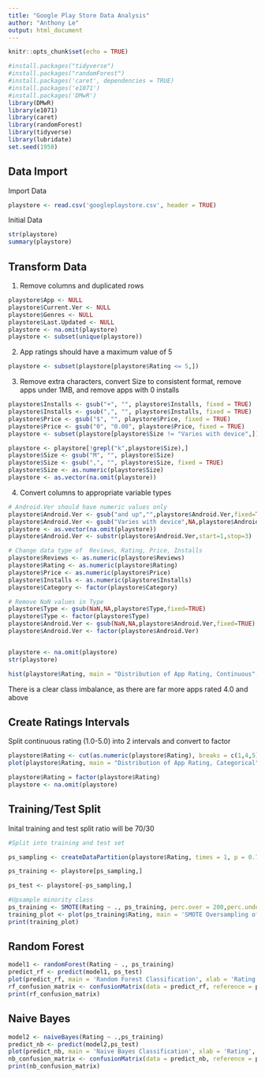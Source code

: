 ---
title: "Google Play Store Data Analysis"
author: "Anthony Le"
output: html_document
---

```{r setup, include=FALSE}
knitr::opts_chunk$set(echo = TRUE)
```

```{r,echo=FALSE}
#install.packages("tidyverse")
#install.packages("randomForest")
#install.packages('caret', dependencies = TRUE)
#install.packages('e1071')
#install.packages('DMwR')
library(DMwR)
library(e1071)
library(caret)
library(randomForest)
library(tidyverse)
library(lubridate)
set.seed(1958)
```

## Data Import

Import Data 
```{r}
playstore <- read.csv('googleplaystore.csv', header = TRUE)
```


Initial Data
```{r,echo=FALSE}
str(playstore)
summary(playstore)

```

## Transform Data

1. Remove columns and duplicated rows

```{r, echo=FALSE}
playstore$App <- NULL
playstore$Current.Ver <- NULL
playstore$Genres <- NULL
playstore$Last.Updated <- NULL
playstore <- na.omit(playstore)
playstore <- subset(unique(playstore))

```
2. App ratings should have a maximum value of 5

```{r, echo=FALSE}
playstore <- subset(playstore[playstore$Rating <= 5,])

```


3. Remove extra characters, convert Size to consistent format, remove apps under 1MB, and remove apps with 0 installs

```{r,echo=FALSE}
playstore$Installs <- gsub("+", "", playstore$Installs, fixed = TRUE)
playstore$Installs <- gsub(",", "", playstore$Installs, fixed = TRUE)
playstore$Price <- gsub("$", "", playstore$Price, fixed = TRUE)
playstore$Price <- gsub("0", "0.00", playstore$Price, fixed = TRUE)
playstore <- subset(playstore[playstore$Size != "Varies with device",])

playstore <- playstore[!grepl("k",playstore$Size),]
playstore$Size <- gsub("M", "", playstore$Size)
playstore$Size <- gsub(",", "", playstore$Size, fixed = TRUE)
playstore$Size <- as.numeric(playstore$Size)
playstore <- as.vector(na.omit(playstore))


```


4. Convert columns to appropriate variable types

```{r, echo=FALSE}

# Android.Ver should have numeric values only
playstore$Android.Ver <- gsub("and up","",playstore$Android.Ver,fixed=TRUE)
playstore$Android.Ver <- gsub("Varies with device",NA,playstore$Android.Ver)
playstore <- as.vector(na.omit(playstore))
playstore$Android.Ver <- substr(playstore$Android.Ver,start=1,stop=3)

# Change data type of  Reviews, Rating, Price, Installs
playstore$Reviews <- as.numeric(playstore$Reviews)
playstore$Rating <- as.numeric(playstore$Rating)
playstore$Price <- as.numeric(playstore$Price)
playstore$Installs <- as.numeric(playstore$Installs)
playstore$Category <- factor(playstore$Category)

# Remove NaN values in Type
playstore$Type <- gsub(NaN,NA,playstore$Type,fixed=TRUE)
playstore$Type <- factor(playstore$Type)
playstore$Android.Ver <- gsub(NaN,NA,playstore$Android.Ver,fixed=TRUE)
playstore$Android.Ver <- factor(playstore$Android.Ver)


playstore <- na.omit(playstore)
str(playstore)
```


```{r, echo=FALSE}
hist(playstore$Rating, main = "Distribution of App Rating, Continuous", breaks = 100, xlim = c(0,5), xlab = "Rating", ylab = "Count", col="gold")

```

There is a clear class imbalance, as there are far more apps rated 4.0 and above

## Create Ratings Intervals

Split continuous rating (1.0-5.0) into 2 intervals and convert to factor
```{r}
playstore$Rating <- cut(as.numeric(playstore$Rating), breaks = c(1,4,5), labels = c('Mediocre','High'))
plot(playstore$Rating, main = "Distribution of App Rating, Categorical", xlab = "Rating", ylab = "Count", col="red")

playstore$Rating = factor(playstore$Rating)
playstore <- na.omit(playstore)

```


## Training/Test Split

Inital training and test split ratio will be 70/30

```{r,echo=FALSE}

#Split into training and test set

ps_sampling <- createDataPartition(playstore$Rating, times = 1, p = 0.7, list = FALSE)

ps_training <- playstore[ps_sampling,]

ps_test <- playstore[-ps_sampling,]

#Upsample minority class
ps_training <- SMOTE(Rating ~ ., ps_training, perc.over = 200,perc.under = 150)
training_plot <- plot(ps_training$Rating, main = 'SMOTE Oversampling of Training Set', xlab = 'Rating', ylab = 'Count')
print(training_plot)

```

## Random Forest

```{r}
model1 <- randomForest(Rating ~ ., ps_training)
predict_rf <- predict(model1, ps_test)
plot(predict_rf, main = 'Random Forest Classification', xlab = 'Rating', ylab = 'Count',col = 'darkgreen')
rf_confusion_matrix <- confusionMatrix(data = predict_rf, reference = ps_test$Rating, positive = 'High')
print(rf_confusion_matrix)

```
## Naive Bayes 
```{r}
model2 <- naiveBayes(Rating ~ .,ps_training)
predict_nb <- predict(model2,ps_test)
plot(predict_nb, main = 'Naive Bayes Classification', xlab = 'Rating', ylab = 'Count',col = 'lightblue')
nb_confusion_matrix <- confusionMatrix(data = predict_nb, reference = ps_test$Rating, positive = 'High')
print(nb_confusion_matrix)

```
